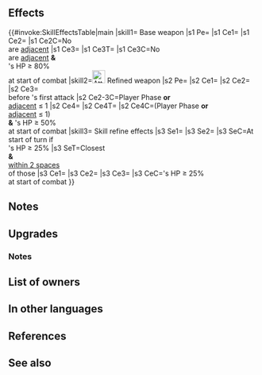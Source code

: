 {{Weapon Infobox
|tagid=SID_生存本能の弓
|weaponName=Survivalist Bow
|weaponType=Bow
|might=14
|range=2
|effectiveness=Flying
|cooldown=-1
|effect=Accelerates Special trigger (cooldown count-1).<br>Effective against flying foes. If unit is not adjacent to an ally, grants Atk/Spd+6 during combat, and also, if foe's HP ≥ 80% at start of combat, foe cannot counterattack.
|cost=400
|exclusive=1
|statModifiers=0,14,0,0,0
|userVersion1=Bow
|userVersion2=Arrow
|required=Silver Bow
|intID=2273
|sort=459
|value=20
|timingID=1
|abilityID=238
|limit1ID=19
|randomTimestamp=2020-11-19T07:00:00Z
|randomMinLv=31
|refinePaths=default
|refineSP=400
|refineMedals=500
|refineDews=200
|upgradedEffect=Accelerates Special trigger (cooldown count-1).<br>Effective against flying foes.<br><br>If unit initiates combat or number of allies adjacent to unit ≤ 1, grants Atk/Spd+6 to unit and grants Special cooldown count-1 to unit before unit's first attack during combat, and also, if foe's HP ≥ 50% at start of combat, foe cannot counterattack.
|refineStatsSkill1=0,0,0,0,0
|effectSkill1=At start of turn, if unit's HP ≥ 25%, inflicts Spd/Def-7 and【Sabotage】on closest foes and foes within 2 spaces of those foes through their next actions.<br><br>At start of combat, if unit's HP ≥ 25%, grants Atk/Spd+6 to unit, neutralizes unit's penalties to Atk/Spd, and deals damage = 20% of unit's Spd during combat (excluding area-of-effect Specials).<br><br>【Sabotage】<br>Inflicts penalty on unit's Atk/Spd/Def/Res during combat = highest penalty on each stat between unit and allies within 2 spaces of unit through its next action. Calculates each stat penalty independently.
|properties=random_owner
}}
==Effects==
{{#invoke:SkillEffectsTable|main
|skill1={{SCi|weapon}} Base weapon
|s1 Pe={{Eft|Accelerates Special}}
|s1 Ce1={{Eft|Effectiveness|{{Mt|Flying}}}}
|s1 Ce2={{Eft|Temporary buffs|Atk/Spd|6}}
|s1 Ce2C=No {{Tgt|Allies}}<br>are [[adjacent]]
|s1 Ce3={{Eft|Prevent Counter}}
|s1 Ce3T={{Tgt|Foe}}
|s1 Ce3C=No {{Tgt|Allies}}<br>are [[adjacent]] '''&'''<br>{{Tgt|Foe}}'s HP ≥ 80%<br>at start of combat
|skill2=[[File:Attack Plus W.png|x26px|class=inline-icon]] Refined weapon
|s2 Pe={{Eft|Accelerates Special}}
|s2 Ce1={{Eft|Effectiveness|{{Mt|Flying}}}}
|s2 Ce2={{Eft|Temporary buffs|Atk/Spd|6}}
|s2 Ce3={{Eft|Reduce Cooldown|1}}<br>before {{Tgt|Unit}}'s first attack
|s2 Ce2-3C=Player Phase '''or'''<br>[[adjacent]] {{Tgt|Allies}} ≤ 1
|s2 Ce4={{Eft|Prevent Counter}}
|s2 Ce4T={{Tgt|Foe}}
|s2 Ce4C=(Player Phase '''or'''<br>[[adjacent]] {{Tgt|Allies}} ≤ 1)<br>'''&''' {{Tgt|Foe}}'s HP ≥ 50%<br>at start of combat
|skill3={{Si|Survivalist Bow|refine=Skill1}} Skill refine effects
|s3 Se1={{Eft|Penalties|Spd/Def|7}}
|s3 Se2={{SEt|Sabotage}}
|s3 SeC=At start of turn if<br>{{Tgt|Unit}}'s HP ≥ 25%
|s3 SeT=Closest {{Tgt|Foes}}<br>'''&''' {{Tgt|Foes}}<br>[[within 2 spaces]]<br>of those {{Tgt|Foes}}
|s3 Ce1={{Eft|Temporary buffs|Atk/Spd|6}}
|s3 Ce2={{Eft|Neutralize Penalties|Atk/Spd}}
|s3 Ce3={{Eft|Damage Boost|20% of {{Tgt|Unit}}'s Spd}}
|s3 CeC={{Tgt|Unit}}'s HP ≥ 25%<br>at start of combat
}}

==Notes==
{{Effective damage bonus|Flying}}
{{Temporary buffs}}
{{Prevent counterattacks}}
==Upgrades==
{{Weapon Upgrade List}}
===Notes===
{{IfUnitInitiates}}
{{CombatCooldownCount|-1|name=Refined Survivalist Bow}}
{{Penalties|name={{St|Survivalist Bow|refine=Skill1}}}}
{{Sabotage|name={{St|Survivalist Bow|refine=Skill1}}}}
{{Penalty neutralization|name={{St|Survivalist Bow|refine=Skill1}}}}
{{DamageBoost|name={{St|Survivalist Bow|refine=Skill1}}}}

==List of owners==
{{Skill Hero List}}
==In other languages==
{{OtherLanguages
|english=Survivalist Bow
|japanese=生存本能の弓
|german=Kämpferbogen
|spanishEU=Arco resiliencia
|spanishLA=Arco resiliencia
|french=Arc de survie
|italian=Sopravvivarco
|chineseTW=生存本能之弓
|portuguese=Arco sobrevivente
}}
==References==
<references/>
==See also==
{{See also skills|cond=Description LIKE '%【Sabotage】%' AND Exclusive='1'}}
{{Weapons Navbox}}